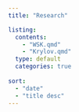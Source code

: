 ```yaml
---
title: "Research"

listing:
  contents:  
    - "WSK.qmd" 
    - "Krylov.qmd" 
  type: default
  categories: true
  
sort:
  - "date"
  - "title desc"
---
```

